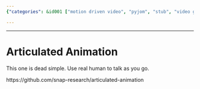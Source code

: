 ```yaml
---
{"categories": &id001 ["motion driven video", "pyjom", "stub", "video generator"], "category": "Animation Tools", "date": "2023-12-22 23:52:59", "description": "Articulated Animation is a user-friendly tool that leverages real humans for speech demonstration and animation. You can find it at https://github.com/snap-research/articulated-animation.", "tags": *id001, "title": "Articulated Animation"}

---
```


------

# Articulated Animation

This one is dead simple. Use real human to talk as you go.

https://github.com/snap-research/articulated-animation


